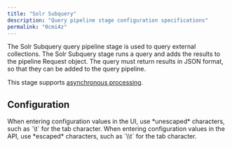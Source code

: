 ```yaml
---
title: "Solr Subquery"
description: "Query pipeline stage configuration specifications"
permalink: "0cmi4z"
---
```


The Solr Subquery query pipeline stage is used to query external collections.
The Solr Subquery stage runs a query and adds the results to the pipeline Request object.
The query must return results in JSON format, so that they can be added to the query pipeline.

This stage supports [asynchronous processing](/managed-fusion/5.9/8qf1w6/query-pipelines#async).

## Configuration

<Tip>
When entering configuration values in the UI, use *unescaped* characters, such as `\t` for the tab character. When entering configuration values in the API, use *escaped* characters, such as `\\t` for the tab character.
</Tip>


<SchemaParamFields schema={schema}/>
